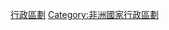 {{Commons category|Subdivisions of Mauritania}}
{{Catmore}}

[[Category:毛里塔尼亚|行政區劃]]
[[Category:非洲國家行政區劃|Category:非洲國家行政區劃]]